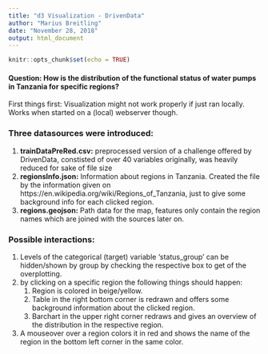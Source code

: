 ```yaml
---
title: "d3 Visualization - DrivenData"
author: "Marius Breitling"
date: "November 28, 2018"
output: html_document
---
```


```r
knitr::opts_chunk$set(echo = TRUE)
```

#### Question: How is the distribution of the functional status of water pumps in Tanzania for specific regions?
First things first: Visualization might not work properly if just ran locally. Works when started on a (local) webserver though.


### Three datasources were introduced:
<ol>
<li>**trainDataPreRed.csv:** preprocessed version of a challenge offered by DrivenData, constisted of over
40 variables originally, was heavily reduced for sake of file size</li>
<li>**regionsInfo.json:** Information about regions in Tanzania. Created the file by the information given on https://en.wikipedia.org/wiki/Regions_of_Tanzania, just to give some background info for each clicked region.</li>
<li>**regions.geojson:** Path data for the map, features only contain the region names which are joined with the sources later on.
</ol>
### Possible interactions:
<ol>
<li>Levels of the categorical (target) variable 'status_group' can be hidden/shown by group by checking the respective box to get  of the overplotting.</li>
<li>by clicking on a specific region the following things should happen:
  <ol>
  <li>Region is colored in beige/yellow.</li>
  <li>Table in the right bottom corner is redrawn and offers some background
	information about the clicked region.</li>
  <li>Barchart in the upper right corner redraws and gives an overview of the
	distribution in the respective region.</li>
  </ol>
<li>A mouseover over a region colors it in red and shows the name of the region
in the bottom left corner in the same color.</li>
	




